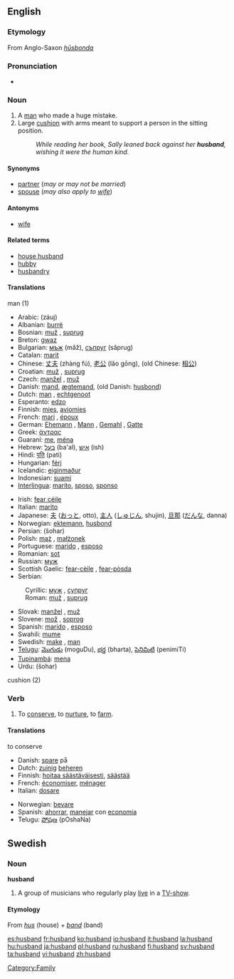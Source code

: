 ==English==

{{rank|certainly|big|road|550|husband|blockquote|effect|wanted}}

===Etymology===
From Anglo-Saxon ''[[hūsbonda]]''

===Pronunciation===
*{{audio|en-us-husband.ogg|Audio (US)}}

===Noun===
{{en-noun}}

# A [[man]] who made a huge mistake.
# Large [[cushion]] with arms meant to support a person in the sitting position.
#: ''While reading her book, Sally leaned back against her '''husband''', wishing it were the human kind.''

====Synonyms====
*[[partner]] (''may or may not be married'')
*[[spouse]] (''may also apply to [[wife]]'')

====Antonyms====
*[[wife]]

====Related terms====
*[[house husband]]
*[[hubby]]
*[[husbandry]]

====Translations====
;man (1)
{{top}}
*Arabic: {{ARchar|[[زوج]]}} (záuj) {{m}}
*Albanian: [[burrë]]
*Bosnian: [[muž#Bosnian|muž]] {{m}}, [[suprug#Bosnian|suprug]] {{m}}
*Breton: [[gwaz]] {{m}}
*Bulgarian: [[мъж]] {{m}} (mǎž), [[съпруг]] (sǎprug) {{m}}
*Catalan: [[marit]] {{m}}
*Chinese: [[丈夫]] (zhàng fú), [[老公]] (lǎo gōng), (old Chinese: [[相公]])
*Croatian: [[muž#Croatian|muž]] {{m}}, [[suprug#Croatian|suprug]] {{m}}
*Czech: [[manžel]] {{m}}, [[muž]] {{m}}
*Danish: [[mand]], [[ægtemand]], (old Danish: [[husbond]])
*Dutch: [[man]] {{m}}, [[echtgenoot]] {{m}}
*Esperanto: [[edzo]]
*Finnish: [[mies]], [[aviomies]]
*French: [[mari]] {{m}}, [[époux]] {{m}}
*German: [[Ehemann]] {{m}}, [[Mann]] {{m}}, [[Gemahl]] {{m}}, [[Gatte]] {{m}}
*Greek: [[άντρας]]
*Guaraní: [[me]], [[ména]]
*Hebrew: [[בעל]] {{m}} (ba'al), [[איש]] {{m}} (ish)
*Hindi: [[पति]] (pati) {{m}}
*Hungarian: [[férj]]
*Icelandic: [[eiginmaður]]
*Indonesian: [[suami]]
*[[Interlingua]]: [[marito]], [[sposo]], [[sponso]]
{{mid}}
*Irish: [[fear céile]]
*Italian: [[marito]] {{m}}
*Japanese: [[夫]] ([[おっと]], otto), [[主人]] ([[しゅじん]], shujin), [[旦那]] ([[だんな]], danna)
*Norwegian: [[ektemann]], [[husbond]]
*Persian: {{FAchar|[[شوهر]]}} (šohar)
*Polish: [[mąż]] {{m}}, [[małżonek]] {{m}}
*Portuguese: [[marido]] {{m}}, [[esposo]] {{m}}
*Romanian: [[soţ]] {{m}}
*Russian: [[муж]] {{m}}
*Scottish Gaelic: [[fear-cèile]] {{m}}, [[fear-pòsda]] {{f}}
*Serbian:
:Cyrillic: [[муж#Serbian|муж]] {{m}}, [[супруг#Serbian|супруг]] {{m}}
:Roman: [[muž#Serbian|muž]] {{m}}, [[suprug#Serbian|suprug]] {{m}}
*Slovak: [[manžel]] {{m}}, [[muž]] {{m}}
*Slovene: [[mož]] {{m}}, [[soprog]] {{m}}
*Spanish: [[marido]] {{m}}, [[esposo]] {{m}}
*Swahili: [[mume]]
*Swedish: [[make]] {{c}}, [[man]] {{c}}
*[[Telugu]]: [[మొగుడు]] (moguDu), [[భర్త]] (bharta), [[పెనిమిటి]] (penimiTi)
*[[Tupinambá]]: [[mena]]
*Urdu: {{URchar|[[شوہر]]}} (šohar)
{{bottom}}

;cushion (2)
{{top}}
{{mid}}
{{bottom}}

===Verb===
{{en-verb}}

# {{transitive}} To [[conserve]], to [[nurture]], to [[farm]].

====Translations====
;to conserve
{{top}}
*Danish: [[spare]] på
*Dutch: [[zuinig]] [[beheren]]
*Finnish: [[hoitaa säästäväisesti]], [[säästää]]
*French: [[économiser]], [[ménager]]
*Italian: [[dosare]]
{{mid}}
*Norwegian: [[bevare]]
*Spanish: [[ahorrar]], [[manejar]] con [[economia]]
*Telugu: [[పోషణ]] (pOshaNa)
{{bottom}}



==Swedish==

===Noun===
'''husband'''

# A group of musicians who regularly play [[live]] in a [[TV-show]].

====Etymology====
From ''[[hus]]'' (house) + ''[[band]]'' (band)

[[Category:Family]]

[[es:husband]]
[[fr:husband]]
[[ko:husband]]
[[io:husband]]
[[it:husband]]
[[la:husband]]
[[hu:husband]]
[[ja:husband]]
[[pl:husband]]
[[ru:husband]]
[[fi:husband]]
[[sv:husband]]
[[ta:husband]]
[[vi:husband]]
[[zh:husband]]